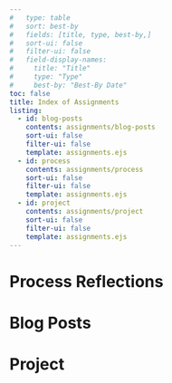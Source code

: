 ```yaml
--- 
#   type: table
#   sort: best-by
#   fields: [title, type, best-by,]
#   sort-ui: false
#   filter-ui: false
#   field-display-names: 
#     title: "Title"
#     type: "Type"
#     best-by: "Best-By Date"
toc: false
title: Index of Assignments
listing:
  - id: blog-posts
    contents: assignments/blog-posts
    sort-ui: false
    filter-ui: false
    template: assignments.ejs
  - id: process
    contents: assignments/process
    sort-ui: false
    filter-ui: false
    template: assignments.ejs
  - id: project
    contents: assignments/project
    sort-ui: false
    filter-ui: false
    template: assignments.ejs
---
```

               

# Process Reflections

::: {#process}
:::

# Blog Posts   

:::{#blog-posts}
:::

# Project
 
:::{#project}
:::